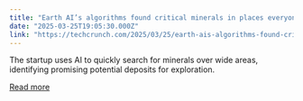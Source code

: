 ```yaml
---
title: "Earth AI’s algorithms found critical minerals in places everyone else ignored"
date: "2025-03-25T19:05:30.000Z"
link: "https://techcrunch.com/2025/03/25/earth-ais-algorithms-found-critical-minerals-in-places-everyone-else-ignored/"
---
```


The startup uses AI to quickly search for minerals over wide areas, identifying promising potential deposits for exploration.

[Read more](https://techcrunch.com/2025/03/25/earth-ais-algorithms-found-critical-minerals-in-places-everyone-else-ignored/)
